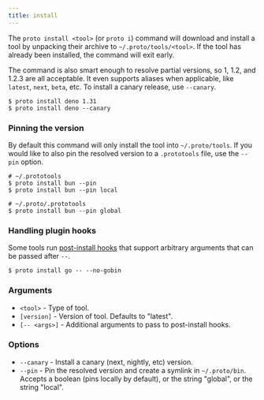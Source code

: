 ```yaml
---
title: install
---
```


The `proto install <tool>` (or `proto i`) command will download and install a tool by unpacking
their archive to `~/.proto/tools/<tool>`. If the tool has already been installed, the command will
exit early.

The command is also smart enough to resolve partial versions, so 1, 1.2, and 1.2.3 are all
acceptable. It even supports aliases when applicable, like `latest`, `next`, `beta`, etc. To install
a canary release, use `--canary`.

```shell
$ proto install deno 1.31
$ proto install deno --canary
```

### Pinning the version

By default this command will only install the tool into `~/.proto/tools`. If you would like to also
pin the resolved version to a `.prototools` file, use the `--pin` option.

```shell
# ~/.prototools
$ proto install bun --pin
$ proto install bun --pin local

# ~/.proto/.prototools
$ proto install bun --pin global
```

### Handling plugin hooks

Some tools run [post-install hooks](../tools) that support arbitrary arguments that can be passed
after `--`.

```shell
$ proto install go -- --no-gobin
```

### Arguments

- `<tool>` - Type of tool.
- `[version]` - Version of tool. Defaults to "latest".
- `[-- <args>]` - Additional arguments to pass to post-install hooks.

### Options

- `--canary` - Install a canary (next, nightly, etc) version.
- `--pin` - Pin the resolved version and create a symlink in `~/.proto/bin`. Accepts a boolean (pins
  locally by default), or the string "global", or the string "local".
